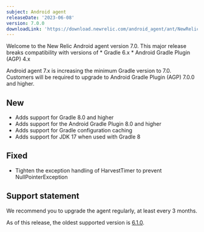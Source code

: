 ```yaml
---
subject: Android agent
releaseDate: '2023-06-08'
version: 7.0.0
downloadLink: 'https://download.newrelic.com/android_agent/ant/NewRelic_Android_Agent_7.0.0.zip'
---
```


<Callout variant="important">
  Welcome to the New Relic Android agent version 7.0. This major release breaks compatibility with versions of 
  * Gradle 6.x
  * Android Gradle Plugin (AGP) 4.x

  Android agent 7.x is increasing the minimum Gradle version to 7.0. Customers will be required to upgrade to Android Gradle Plugin (AGP) 7.0.0 and higher.
</Callout>

## New

* Adds support for Gradle 8.0 and higher
* Adds support for the Android Gradle Plugin 8.0 and higher
* Adds support for Gradle configuration caching
* Adds support for JDK 17 when used with Gradle 8


## Fixed

* Tighten the exception handling of HarvestTimer to prevent NullPointerException

## Support statement

We recommend you to upgrade the agent regularly, at least every 3 months.

As of this release, the oldest supported version is [6.1.0](/docs/release-notes/mobile-release-notes/android-release-notes/android-610).

